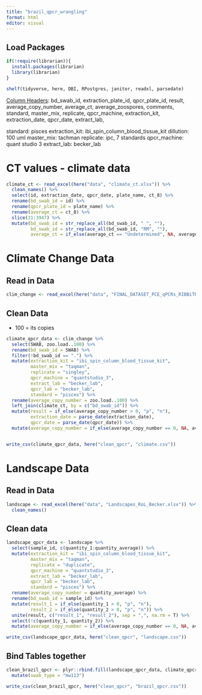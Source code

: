```yaml
---
title: "brazil_qpcr_wrangling"
format: html
editor: visual
---
```


## Load Packages

```r

if(!require(librarian)){
  install.packages(librarian)
  library(librarian)
}

shelf(tidyverse, here, DBI, RPostgres, janitor, readxl, parsedate)

```

[Column Headers]{.underline}: bd_swab_id, extraction_plate_id, qpcr_plate_id, result, average_copy_number, average_ct, average_zoospores, comments, standard, master_mix, replicate, qpcr_machine, extraction_kit, extraction_date, qpcr_date, extract_lab,

standard: pisces extraction_kit: ibi_spin_column_blood_tissue_kit dillution: 100 uml master_mix: tachman replicate: ipc, 7 standards qpcr_machine: quant studio 3 extract_lab: becker_lab

# CT values - climate data

```r

climate_ct <- read_excel(here("data", "climate_ct.xlsx")) %>% 
  clean_names() %>% 
  select(id, extraction_date, qpcr_date, plate_name, ct_8) %>% 
  rename(bd_swab_id = id) %>% 
  rename(qpcr_plate_id = plate_name) %>% 
  rename(average_ct = ct_8) %>% 
  slice(31:3947) %>% 
  mutate(bd_swab_id = str_replace_all(bd_swab_id, " ", ""),
         bd_swab_id = str_replace_all(bd_swab_id, "RM", ""),
         average_ct = if_else(average_ct == "Undetermined", NA, average_ct))

```

# Climate Change Data

## Read in Data

```r

clim_change <- read_excel(here("data", "FINAL_DATASET_PCE_qPCRs_RIBBiTR.xlsx"))


```

## Clean Data

-   100 = its copies

```r

climate_qpcr_data <- clim_change %>% 
  select(SWAB, zoo.load..100) %>% 
  rename(bd_swab_id = SWAB) %>% 
  filter(!bd_swab_id == ".") %>% 
  mutate(extraction_kit = "ibi_spin_column_blood_tissue_kit",
         master_mix = "taqman",
         replicate = "singley",
         qpcr_machine = "quantstudio_3",
         extract_lab = "becker_lab",
         qpcr_lab = "becker_lab",
         standard = "pisces") %>% 
  rename(average_copy_number = zoo.load..100) %>% 
  left_join(climate_ct, by = c("bd_swab_id")) %>% 
  mutate(result = if_else(average_copy_number > 0, "p", "n"),
         extraction_date = parse_date(extraction_date),
         qpcr_date = parse_date(qpcr_date)) %>% 
  mutate(average_copy_number = if_else(average_copy_number == 0, NA, average_copy_number))


write_csv(climate_qpcr_data, here("clean_qpcr", "climate.csv"))

```

# Landscape Data

## Read in Data

```r

landscape <- read_excel(here("data", "Landscapes_RoL_Becker.xlsx")) %>% 
  clean_names()

```

## Clean data

```r

landscape_qpcr_data <- landscape %>% 
  select(sample_id, c(quantity_1:quantity_average)) %>% 
  mutate(extraction_kit = "ibi_spin_column_blood_tissue_kit",
         master_mix = "taqman",
         replicate = "duplicate", 
         qpcr_machine = "quantstudio_3",
         extract_lab = "becker_lab",
         qpcr_lab = "becker_lab",
         standard = "pisces") %>% 
  rename(average_copy_number = quantity_average) %>% 
  rename(bd_swab_id = sample_id) %>% 
  mutate(result_1 = if_else(quantity_1 > 0, "p", "n"),
         result_2 = if_else(quantity_2 > 0, "p", "n")) %>% 
  unite(result, c("result_1", "result_2"), sep = ",", na.rm = T) %>% 
  select(!c(quantity_1, quantity_2)) %>% 
  mutate(average_copy_number = if_else(average_copy_number == 0, NA, average_copy_number))

write_csv(landscape_qpcr_data, here("clean_qpcr", "landscape.csv"))
```

## Bind Tables together

```r

clean_brazil_qpcr <- plyr::rbind.fill(landscape_qpcr_data, climate_qpcr_data) %>% 
  mutate(swab_type = "mw113")

write_csv(clean_brazil_qpcr, here("clean_qpcr", "brazil_qpcr.csv"))

```
